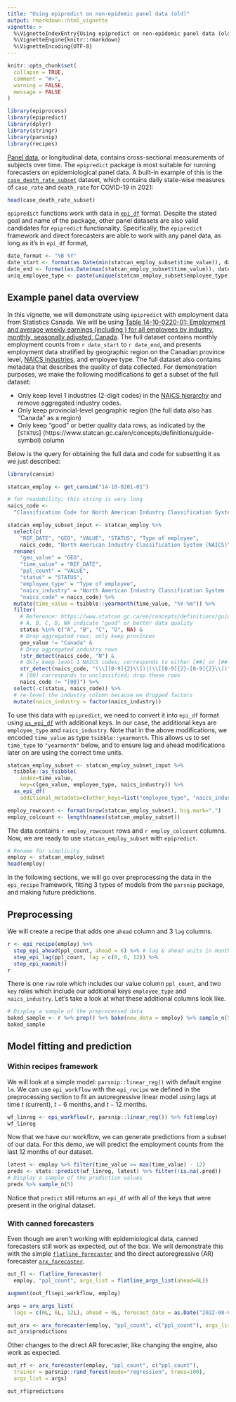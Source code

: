 ```yaml
---
title: "Using epipredict on non-epidemic panel data (old)"
output: rmarkdown::html_vignette
vignette: >
  %\VignetteIndexEntry{Using epipredict on non-epidemic panel data (old)}
  %\VignetteEngine{knitr::rmarkdown}
  %\VignetteEncoding{UTF-8}
---
```


```r
knitr::opts_chunk$set(
  collapse = TRUE,
  comment = "#>",
  warning = FALSE,
  message = FALSE
)
```

```r
library(epiprocess)
library(epipredict)
library(dplyr)
library(stringr)
library(parsnip)
library(recipes)
```

[Panel data](https://en.wikipedia.org/wiki/Panel_data), or longitudinal data, 
contains cross-sectional measurements of subjects over time. The `epipredict` 
package is most suitable for running forecasters on epidemiological panel data. 
A built-in example of this is the [`case_death_rate_subset`](
  https://cmu-delphi.github.io/epipredict/reference/case_death_rate_subset.html) 
dataset, which contains daily state-wise measures of `case_rate` and 
`death_rate` for COVID-19 in 2021:

```r
head(case_death_rate_subset)
```

`epipredict` functions work with data in [`epi_df`](
  https://cmu-delphi.github.io/epiprocess/reference/epi_df.html) 
format. Despite the stated goal and name of the package, other panel datasets 
are also valid candidates for `epipredict` functionality. Specifically, the 
`epipredict` framework and direct forecasters are able to work with any panel 
data, as long as it's in `epi_df` format, 

```r
date_format <- "%B %Y"
date_start <- format(as.Date(min(statcan_employ_subset$time_value)), date_format)
date_end <- format(as.Date(max(statcan_employ_subset$time_value)), date_format)
uniq_employee_type <- paste(unique(statcan_employ_subset$employee_type), collapse=", ")
```

## Example panel data overview

In this vignette, we will demonstrate using `epipredict` with employment data 
from Statistics Canada. We will be using 
[
  Table 14-10-0220-01: Employment and average weekly earnings 
  (including \overtime) for all employees by industry, monthly, 
  seasonally adjusted, Canada
](https://www150.statcan.gc.ca/t1/tbl1/en/tv.action?pid=1410022001#data). 
The full dataset contains monthly employment counts from `r date_start` to 
`r date_end`, and presents employment data stratified by geographic region
on the Canadian province level, 
[NAICS industries](
  https://www23.statcan.gc.ca/imdb/p3VD.pl?Function=getVD&TVD=1181553), 
and employee type. The full dataset also contains metadata that describes the 
quality of data collected. For demonstration purposes, we make the following 
modifications to get a subset of the full dataset:

* Only keep level 1 industries (2-digit codes) in the 
[NAICS hierarchy](
  https://www23.statcan.gc.ca/imdb/pUtil.pl?Function=getNote&Id=1181553&NT=45) 
and remove aggregated industry codes.
* Only keep provincial-level geographic region (the full data also has 
"Canada" as a region)
* Only keep "good" or better quality data rows, as indicated by the [`STATUS`]
(https://www.statcan.gc.ca/en/concepts/definitions/guide-symbol) column

Below is the query for obtaining the full data and code for subsetting it as we 
just described:

```r
library(cansim)

statcan_employ <- get_cansim("14-10-0201-01")

# for readability; this string is very long
naics_code <- 
  "Classification Code for North American Industry Classification System (NAICS)"

statcan_employ_subset_input <- statcan_employ %>%
  select(c(
    "REF_DATE", "GEO", "VALUE", "STATUS", "Type of employee",
    naics_code, "North American Industry Classification System (NAICS)")) %>%
  rename(
    "geo_value" = "GEO",
    "time_value" = "REF_DATE",
    "ppl_count" = "VALUE",
    "status" = "STATUS",
    "employee_type" = "Type of employee",
    "naics_industry" = "North American Industry Classification System (NAICS)",
    "naics_code" = naics_code) %>%
  mutate(time_value = tsibble::yearmonth(time_value, "%Y-%m")) %>%
  filter(
    # Reference: https://www.statcan.gc.ca/en/concepts/definitions/guide-symbol
    # A, B, C, D, NA indicate "good" or better data quality
    status %in% c("A", "B", "C", "D", NA) & 
    # Drop aggregated rows; only keep provinces
    geo_value != "Canada" & 
    # Drop aggregated industry rows
    !str_detect(naics_code, "N") &
    # Only keep level 1 NAICS codes; corresponds to either [##] or [##-##]
    str_detect(naics_code, "(\\[[0-9]{2}\\])|(\\[[0-9]{2}-[0-9]{2}\\])") &
    # [00] corresponds to unclassified; drop these rows
    naics_code != "[00]") %>% 
  select(-c(status, naics_code)) %>%
  # re-level the industry column because we dropped factors
  mutate(naics_industry = factor(naics_industry))
```

To use this data with `epipredict`, we need to convert it into `epi_df` format 
using [`as_epi_df`](
  https://cmu-delphi.github.io/epiprocess/reference/as_epi_df.html) 
with additional keys. In our case, the additional keys are `employee_type` and 
`naics_industry`. Note that in the above modifications, we encoded `time_value` 
as type `tsibble::yearmonth`. This allows us to set `time_type` to `"yearmonth"`
below, and to ensure lag and ahead modifications later on are using the correct 
time units.

```r
statcan_employ_subset <- statcan_employ_subset_input %>%
  tsibble::as_tsibble(
    index=time_value, 
    key=c(geo_value, employee_type, naics_industry)) %>%
  as_epi_df(
    additional_metadata=c(other_keys=list("employee_type", "naics_industry")))
```

```r
employ_rowcount <- format(nrow(statcan_employ_subset), big.mark=",")
employ_colcount <- length(names(statcan_employ_subset))
```

The data contains `r employ_rowcount` rows and `r employ_colcount` columns. Now, 
we are ready to use `statcan_employ_subset` with `epipredict`. 

```r
# Rename for simplicity
employ <- statcan_employ_subset
head(employ)
```

In the following sections, we will go over preprocessing the data in the 
`epi_recipe` framework, fitting 3 types of models from the `parsnip` package, 
and making future predictions.

## Preprocessing 

We will create a recipe that adds one `ahead` column and 3 `lag` columns.

```r
r <- epi_recipe(employ) %>%
  step_epi_ahead(ppl_count, ahead = 6) %>% # lag & ahead units in months
  step_epi_lag(ppl_count, lag = c(0, 6, 12)) %>%
  step_epi_naomit() 
r
```

There is one `raw` role which includes our value column `ppl_count`, and two 
`key` roles which include our additional keys `employee_type` and 
`naics_industry`. Let's take a look at what these additional columns look like.

```r
# Display a sample of the preprocessed data
baked_sample <- r %>% prep() %>% bake(new_data = employ) %>% sample_n(5)
baked_sample
```

## Model fitting and prediction

### Within recipes framework 

We will look at a simple model: `parsnip::linear_reg()` with default engine 
`lm`. We can use `epi_workflow` with the `epi_recipe` we defined in the 
preprocessing section to fit an autoregressive linear model using lags at
time $t$ (current), $t-6$ months, and $t-12$ months. 

```r
wf_linreg <- epi_workflow(r, parsnip::linear_reg()) %>% fit(employ)
wf_linreg
```

Now that we have our workflow, we can generate predictions from a subset of our 
data. For this demo, we will predict the employment counts from the last 12
months of our dataset.

```r
latest <- employ %>% filter(time_value >= max(time_value) - 12)
preds <- stats::predict(wf_linreg, latest) %>% filter(!is.na(.pred))
# Display a sample of the prediction values
preds %>% sample_n(5)
```

Notice that `predict` still returns an `epi_df` with all of the keys that were 
present in the original dataset. 

### With canned forecasters

Even though we aren't working with epidemiological data, canned forecasters 
still work as expected, out of the box. We will demonstrate this with the simple
[`flatline_forecaster`](
  https://cmu-delphi.github.io/epipredict/reference/flatline_forecaster.html) 
and the direct autoregressive (AR) forecaster 
[`arx_forecaster`](
  https://cmu-delphi.github.io/epipredict/reference/arx_forecaster.html).

```r
out_fl <- flatline_forecaster(
  employ, "ppl_count", args_list = flatline_args_list(ahead=6L))

augment(out_fl$epi_workflow, employ)
```

```r
args = arx_args_list(
  lags = c(0L, 6L, 12L), ahead = 6L, forecast_date = as.Date("2022-08-01"))

out_arx <- arx_forecaster(employ, "ppl_count", c("ppl_count"), args_list = args)
out_arx$predictions 
```

Other changes to the direct AR forecaster, like changing the engine, also work 
as expected.

```r
out_rf <- arx_forecaster(employ, "ppl_count", c("ppl_count"), 
  trainer = parsnip::rand_forest(mode="regression", trees=100),
  args_list = args)

out_rf$predictions 
```
